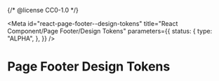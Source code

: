 {/* @license CC0-1.0 */}


<Meta
  id="react-page-footer--design-tokens"
  title="React Component/Page Footer/Design Tokens"
  parameters={{
    status: {
      type: "ALPHA",
    },
  }}
/>

# Page Footer Design Tokens

<ComponentTokensSection tokens={tokens} definition={tokensDefinition} component="utrecht-page-footer" />
